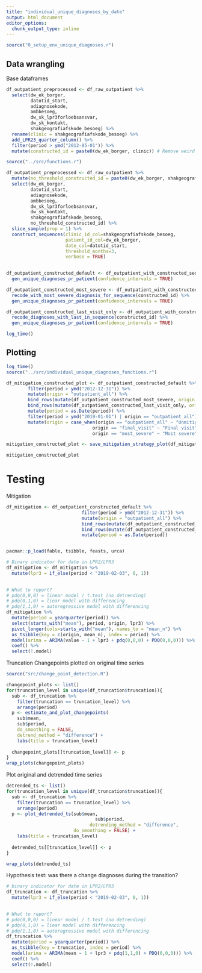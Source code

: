 ```yaml
---
title: "individual_unique_diagnoses_by_date"
output: html_document
editor_options: 
  chunk_output_type: inline
---
```


```r
source("0_setup_env_unique_diagnoses.r")
```

## Data wrangling 
Base dataframes
```r
df_outpatient_preprocessed <- df_raw_outpatient %>%
  select(dw_ek_borger,
         datotid_start, 
         adiagnosekode, 
         ambbesoeg, 
         dw_sk_lpr3forloebsansvar,
         dw_sk_kontakt,
         shakgeografiafskode_besoeg) %>% 
  rename(clinic = shakgeografiafskode_besoeg) %>% 
  add_LPR23_quarter_column() %>% 
  filter(period > ymd("2012-05-01")) %>% 
  mutate(constructed_id = paste0(dw_ek_borger, clinic)) # Remove weird periods
```

```r
source("../src/functions.r")

df_outpatient_preprocessed <- df_raw_outpatient %>%
  mutate(no_threshold_constructed_id = paste0(dw_ek_borger, shakgeografiafskode_besoeg)) %>% 
  select(dw_ek_borger,
         datotid_start, 
         adiagnosekode, 
         ambbesoeg, 
         dw_sk_lpr3forloebsansvar,
         dw_sk_kontakt,
         shakgeografiafskode_besoeg,
         no_threshold_constructed_id) %>% 
  slice_sample(prop = 1) %>% 
  construct_sequences(clinic_id_col=shakgeografiafskode_besoeg, 
                      patient_id_col=dw_ek_borger, 
                      date_col=datotid_start, 
                      threshold_months=3, 
                      verbose = TRUE)
  
```

```r
df_outpatient_constructed_default <- df_outpatient_with_constructed_sequences %>%
  gen_unique_diagnoses_pr_patient(confidence_intervals = TRUE)

df_outpatient_constructed_most_severe <- df_outpatient_with_constructed_sequences %>%
  recode_with_most_severe_diagnosis_for_sequence(constructed_id) %>% 
  gen_unique_diagnoses_pr_patient(confidence_intervals = TRUE)
```

```r
df_outpatient_constructed_last_visit_only <- df_outpatient_with_constructed_sequences %>%
  recode_diagnoses_with_last_in_sequence(constructed_id) %>% 
  gen_unique_diagnoses_pr_patient(confidence_intervals = TRUE)

log_time()

```

## Plotting
```r
log_time()
source("../src/individual_unique_diagnoses_functions.r")

df_mitigation_constructed_plot <- df_outpatient_constructed_default %>% 
        filter(period > ymd("2012-12-31")) %>% 
        mutate(origin = "outpatient_all") %>% 
        bind_rows(mutate(df_outpatient_constructed_most_severe, origin = "most_severe")) %>% 
        bind_rows(mutate(df_outpatient_constructed_last_visit_only, origin = "final_visit")) %>% 
        mutate(period = as.Date(period)) %>% 
        filter(period > ymd("2019-01-01") | origin == "outpatient_all") %>% 
        mutate(origin = case_when(origin == "outpatient_all" ~ "Unmitigated",
                                origin == "final_visit" ~ "Final visit",
                                origin == "most_severe" ~ "Most severe"))

mitigation_constructed_plot <- save_mitigation_strategy_plot(df_mitigation_constructed_plot, "mitigation_constructed")

mitigation_constructed_plot
```

# Testing
Mitigation
```r
df_mitigation <- df_outpatient_constructed_default %>% 
                            filter(period > ymd("2012-12-31")) %>% 
                            mutate(origin = "outpatient_all") %>% 
                            bind_rows(mutate(df_outpatient_constructed_most_severe, origin = "most_severe")) %>% 
                            bind_rows(mutate(df_outpatient_constructed_last_visit_only, origin = "final_visit")) %>% 
                            mutate(period = as.Date(period))


pacman::p_load(fable, tsibble, feasts, urca)

# Binary indicator for date in LPR2/LPR3
df_mitigation <- df_mitigation %>% 
  mutate(lpr3 = if_else(period < "2019-02-03", 0, 1)) 
  

# What to report? 
# pdq(0,0,0) = linear model / t.test (no detrending)
# pdq(0,1,0) = liear model with differencing
# pdq(1,1,0) = autoregressive model with differencing
df_mitigation %>% 
  mutate(period = yearquarter(period)) %>%
  select(starts_with("mean"), period, origin, lpr3) %>% 
  pivot_longer(cols=starts_with("mean"), names_to = "mean_n") %>% 
  as_tsibble(key = c(origin, mean_n), index = period) %>% 
  model(arima = ARIMA(value ~ 1 + lpr3 + pdq(0,0,0) + PDQ(0,0,0))) %>% 
  coef() %>% 
  select(!.model)
```

Truncation
Changepoints plotted on original time series
```r

source("src/change_point_detection.R")

changepoint_plots <- list()
for(truncation_level in unique(df_truncation$truncation)){
  sub <- df_truncation %>% 
    filter(truncation == truncation_level) %>% 
    arrange(period)
  p <- estimate_and_plot_changepoints(
    sub$mean,
    sub$period,
    do_smoothing = FALSE,
    detrend_method = "difference") +
    labs(title = truncation_level)
  
  changepoint_plots[[truncation_level]] <- p
}
wrap_plots(changepoint_plots)

```


Plot original and detrended time series
```r
detrended_ts <- list()
for(truncation_level in unique(df_truncation$truncation)){
  sub <- df_truncation %>% 
    filter(truncation == truncation_level) %>% 
    arrange(period)
  p <- plot_detrended_ts(sub$mean,
                                 sub$period,
                               detrending_method = "difference",
                         do_smoothing = FALSE) +
    labs(title = truncation_level)
  
  detrended_ts[[truncation_level]] <- p
}

wrap_plots(detrended_ts)

```


Hypothesis test: was there a change diagnoses during the transition?
```r

# binary indicator for date in LPR2/LPR3
df_truncation <- df_truncation %>% 
  mutate(lpr3 = if_else(period < "2019-02-03", 0, 1)) 
  

# What to report? 
# pdq(0,0,0) = linear model / t.test (no detrending)
# pdq(0,1,0) = liear model with differencing
# pdq(1,1,0) = autoregressive model with differencing
df_truncation %>% 
  mutate(period = yearquarter(period)) %>% 
  as_tsibble(key = truncation, index = period) %>% 
  model(arima = ARIMA(mean ~ 1 + lpr3 + pdq(1,1,0) + PDQ(0,0,0))) %>% 
  coef() %>% 
  select(!.model)


```